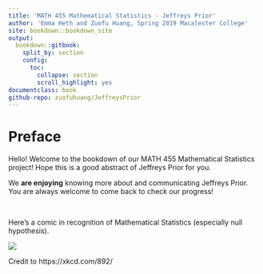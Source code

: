 ```yaml
---
title: 'MATH 455 Mathematical Statistics - Jeffreys Prior'
author: 'Emma Heth and Zuofu Huang, Spring 2019 Macalester College'
site: bookdown::bookdown_site
output: 
  bookdown::gitbook:
    split_by: section
    config:
      toc:
        collapse: section
        scroll_highlight: yes
documentclass: book  
github-repo: zuofuhuang/JeffreysPrior
---
```

  
# Preface

Hello! Welcome to the bookdown of our MATH 455 Mathematical Statistics project! Hope this is a good abstract of Jeffreys Prior for you.

We **are enjoying** knowing more about and communicating Jeffreys Prior. You are always welcome to come back to check our progress!

&nbsp;

Here's a comic in recognition of Mathematical Statistics (especially null hypothesis).

![](StartComic.png)

Credit to https://xkcd.com/892/